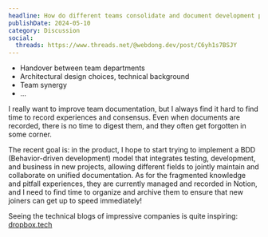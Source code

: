 ```yaml
---
headline: How do different teams consolidate and document development practices?
publishDate: 2024-05-10
category: Discussion
social:
  threads: https://www.threads.net/@webdong.dev/post/C6yh1s7BSJY
---
```


- Handover between team departments
- Architectural design choices, technical background
- Team synergy
- ...

I really want to improve team documentation, but I always find it hard to find time to record experiences and consensus. Even when documents are recorded, there is no time to digest them, and they often get forgotten in some corner.

The recent goal is: in the product, I hope to start trying to implement a BDD (Behavior-driven development) model that integrates testing, development, and business in new projects, allowing different fields to jointly maintain and collaborate on unified documentation. As for the fragmented knowledge and pitfall experiences, they are currently managed and recorded in Notion, and I need to find time to organize and archive them to ensure that new joiners can get up to speed immediately!

Seeing the technical blogs of impressive companies is quite inspiring: [dropbox.tech](https://dropbox.tech)
